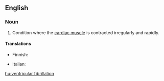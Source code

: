 ==English==

===Noun===
{{en-noun|sg=[[ventricular]] [[fibrillation]]|-}}

# {{pathology}} Condition where the [[cardiac muscle]] is contracted irregularly and rapidly.

====Translations====
{{trans-top|Condition where cardiac muscle is contracted irregularly and rapidly}}
* Finnish: {{t+|fi|kammiovärinä}}
{{trans-mid}}
* Italian: {{t-|it|fibrillazione ventricolare|f}}
{{trans-bottom}}

[[hu:ventricular fibrillation]]